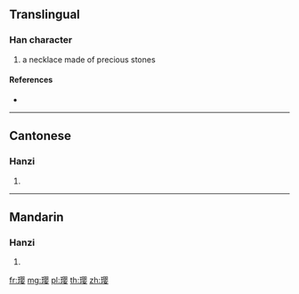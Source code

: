 {{also|瓔}}
==Translingual==

===Han character===
{{Han char|rn=96|rad=玉|as=11|sn=15|four=|canj=MGBOV}}

# a necklace made of precious stones

====References====
* {{Han ref|kx=0741.221|hdz=21135.060|uh=748E|ud=29838}}

----

==Cantonese==

===Hanzi===
{{yue-hanzi|jyut=|y=ying1|tra=瓔}}

# {{defn|lang=yue|sort=玉11}}

----

==Mandarin==

===Hanzi===
{{cmn-hanzi|tra=瓔|pin=[[yīng]] ([[ying1]])|wg=ying<sup>1</sup>}}

# {{defn|lang=cmn|sort=玉11}}

[[fr:璎]]
[[mg:璎]]
[[pl:璎]]
[[th:璎]]
[[zh:璎]]